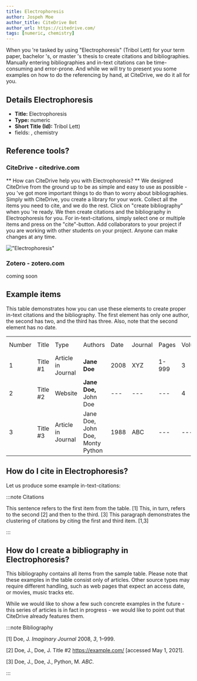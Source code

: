 ```yaml
---
title: Electrophoresis
author: Jospeh Moe
author_title: CiteDrive Bot
author_url: https://citedrive.com/
tags: [numeric, chemistry]
---
```


When you 're tasked by using "Electrophoresis" (Tribol Lett) for your term paper, bachelor 's, or master 's thesis to create citations and bibliographies.
Manually entering bibliographies and in-text citations can be time-consuming and error-prone. And while we will try to present you some examples on how to do the referencing by hand, at CiteDrive, we do it all for you.

## Details  Electrophoresis
* **Title:** Electrophoresis
* **Type:** numeric
* **Short Title (Id):** Tribol Lett)
* fields: , chemistry

## Reference tools?
### CiteDrive - citedrive.com
** How can CiteDrive help you with Electrophoresis? **
We designed CiteDrive from the ground up to be as simple and easy to use as possible - you 've got more important things to do than to worry about bibliographies. Simply with CiteDrive, you create a library for your work. Collect all the items you need to cite, and we do the rest. Click on "create bibliography" when you 're ready. We then create citations and the bibliography in Electrophoresis for you. For in-text-citations, simply select one or multiple items and press on the "cite"-button. Add collaborators to your project if you are working with other students on your project. Anyone can make changes at any time.


!["Electrophoresis"](images/electrophoresis.svg "Choose Electrophoresis in the CiteDrive App")

### Zotero - zotero.com

coming soon

## Example items

This table demonstrates how you can use these elements to create proper in-text citations and the bibliography. The first element has only one author, the second has two, and the third has three. Also, note that the second element has no date.


<table>
  <tr>
   <td>Number
   </td>
   <td>Title
   </td>
   <td>Type
   </td>
   <td>Authors
   </td>
   <td>Date
   </td>
   <td>Journal
   </td>
   <td>Pages
   </td>
   <td>Volume
   </td>
   <td>Issue
   </td>
   <td>Access Date
   </td>
  </tr>
  <tr>
   <td>1
   </td>
   <td>Title #1
   </td>
   <td>Article in Journal
   </td>
   <td><strong>Jane Doe</strong>
   </td>
   <td>2008
   </td>
   <td>XYZ
   </td>
   <td>1-999
   </td>
   <td>3
   </td>
   <td>2
   </td>
   <td>--
   </td>
  </tr>
  <tr>
   <td>
2
   </td>
   <td>Title #2
   </td>
   <td>Website
   </td>
   <td><strong>Jane Doe, </strong>John Doe
   </td>
   <td>---
   </td>
   <td>---
   </td>
   <td>---
   </td>
   <td>4
   </td>
   <td>---
   </td>
   <td>2020-05-01
   </td>
  </tr>
  <tr>
   <td>3
   </td>
   <td>Title #3
   </td>
   <td>Article in Journal
   </td>
   <td>Jane Doe, John Doe, Monty Python
   </td>
   <td>1988
   </td>
   <td>ABC
   </td>
   <td>---
   </td>
   <td>---
   </td>
   <td>16
   </td>
   <td>---
   </td>
  </tr>
</table>



## How do I cite in  Electrophoresis?

Let us produce some example in-text-citations:

:::note Citations


This sentence refers to the first item from the table. [1] This, in turn, refers to the second [2]
and then to the third.  [3]
This paragraph demonstrates the clustering of citations by citing the first and third item. [1,3]

:::

## How do I create a bibliography in Electrophoresis?

This bibliography contains all items from the sample table. Please note that these examples in the table consist only of articles. Other source types may require different handling, such as web pages that expect an access date, or movies, music tracks etc.

While we would like to show a few such concrete examples in the future - this series of articles is in fact in progress - we would like to point out that CiteDrive already features them.

:::note Bibliography

[1] Doe, J. <i>Imaginary Journal</i> 2008, <i>3</i>, 1–999.

[2] Doe, J., Doe, J. Title #2 https://example.com/ [accessed May 1,  2021].

[3] Doe, J., Doe, J., Python, M. <i>ABC</i>.



:::


        